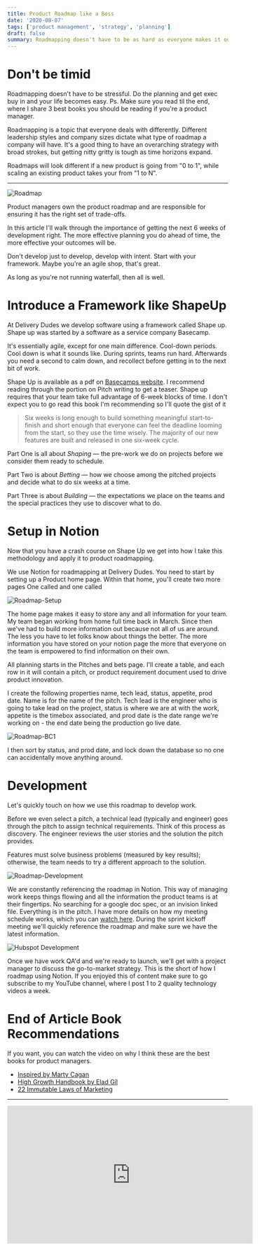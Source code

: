 ```yaml
---
title: Product Roadmap like a Boss
date: '2020-08-07'
tags: ['product management', 'strategy', 'planning']
draft: false
summary: Roadmapping doesn't have to be as hard as everyone makes it out to be.
---
```


# Don't be timid

Roadmapping doesn't have to be stressful. Do the planning and get exec buy in and your life becomes easy. Ps. Make sure you read til the end, where I share 3 best books you should be reading if you're a product manager. 

Roadmapping is a topic that everyone deals with differently. Different leadership styles and company sizes dictate what type of roadmap a company will have. It's a good thing to have an overarching strategy with broad strokes, but getting nitty gritty is tough as time horizons expand. 

Roadmaps will look different if a new product is going from "0 to 1", while scaling an existing product takes your from "1 to N".

--- 

<div className="my-1 px-2 w-full overflow-hidden xl:my-1 xl:px-2 xl:w-1/2">
    <Image alt="Roadmap" src="/static/images/roadmapping/0-1.png" width={640} height={500} />
</div>

Product managers own the product roadmap and are responsible for ensuring it has the right set of trade-offs. 

In this article I'll walk through the importance of getting the next 6 weeks of development right. The more effective planning you do ahead of time, the more effective your outcomes will be. 

Don't develop just to develop, develop with intent. Start with your framework. Maybe you're an agile shop, that's great. 

As long as you're not running waterfall, then all is well. 


# Introduce a Framework like ShapeUp

At Delivery Dudes we develop software using a framework called Shape up. Shape up was started by a software as a service company Basecamp. 

It's essentially agile, except for one main difference. Cool-down periods. Cool down is what it sounds like. During sprints, teams run hard. Afterwards you need a second to calm down, and recollect before getting in to the next bit of work. 

Shape Up is available as a pdf on [Basecamps website](https://basecamp.com/shapeup/shape-up.pdf). I recommend reading through the portion on Pitch writing to get a teaser. Shape up requires that your team take full advantage of 6-week blocks of time. I don't expect you to go read this book I'm recommending so I'll quote the gist of it 


> Six weeks is long enough to build something meaningful start-to-finish and short enough that everyone can feel the deadline looming from the start, so they use the time wisely. The majority of our new features are built and released in one six-week cycle.

Part One is all about *Shaping* — the pre-work we do on projects before we consider them ready to schedule.

Part Two is about *Betting* — how we choose among the pitched projects and decide what to do six weeks at a time.

Part Three is about *Building* — the expectations we place on the teams and the special practices they use to discover what to do.

# Setup in Notion

Now that you have a crash course on Shape Up we get into how I take this methodology and apply it to product roadmapping. 

We use Notion for roadmapping at Delivery Dudes. You need to start by setting up a Product home page. Within that home, you'll create two more pages One called  and one called 


<div className="my-1 px-2 w-full overflow-hidden xl:my-1 xl:px-2 xl:w-1/2">
    <Image alt="Roadmap-Setup" src="/static/images/roadmapping/shapeup-notion-setup.png" width={640} height={550} />
</div>


The home page makes it easy to store any and all information for your team. My team began working from home full time back in March. Since then we've had to build more information out because not all of us are around. The less you have to let folks know about things the better. The more information you have stored on your notion page the more that everyone on the team is empowered to find information on their own. 

All planning starts in the Pitches and bets page. I'll create a table, and each row in it will contain a pitch, or product requirement document used to drive product innovation. 

I create the following properties name, tech lead, status, appetite, prod date. Name is for the name of the pitch. Tech lead is the engineer who is going to take lead on the project, status is where we are at with the work, appetite is the timebox associated, and prod date is the date range we're working on - the end date being the production go live date.

<div className="my-1 px-2 w-full overflow-hidden xl:my-1 xl:px-2 xl:w-1/2">
    <Image alt="Roadmap-BC1" src="/static/images/roadmapping/roadmap-bc1.png" width={640} height={400} />
</div>

I then sort by status, and prod date, and lock down the database so no one can accidentally move anything around. 

# Development

Let's quickly touch on how we use this roadmap to develop work.

Before we even select a pitch, a technical lead (typically and engineer) goes through the pitch to assign technical requirements. Think of this process as discovery. The engineer reviews the user stories and the solution the pitch provides.

Features must solve business problems (measured by key results); otherwise, the team needs to try a different approach to the solution. 

<div className="my-1 px-2 w-full overflow-hidden xl:my-1 xl:px-2 xl:w-1/2">
    <Image alt="Roadmap-Development" src="/static/images/roadmapping/roadmap-development.png" width={640} height={550} />
</div>

We are constantly referencing the roadmap in Notion. This way of managing work keeps things flowing and all the information the product teams is at their fingertips. No searching for a google doc spec, or an invision linked file. Everything is in the pitch. I have more details on how my meeting schedule works, which you can [watch here](https://www.youtube.com/watch?v=ACh7BPcgKrc). During the sprint kickoff meeting we'll quickly reference the roadmap and make sure we have the latest information. 

<div className="my-1 px-2 w-full overflow-hidden xl:my-1 xl:px-2 xl:w-1/2">
    <Image alt="Hubspot Development" src="/static/images/roadmapping/roadmap-sprint-kickoff.png" width={640} height={550} />
</div>

Once we have work QA'd and we're ready to launch, we'll get with a project manager to discuss the go-to-market strategy. This is the short of how I roadmap using Notion. If you enjoyed this of content make sure to go subscribe to my YouTube channel, where I post 1 to 2 quality technology videos a week.

# End of Article Book Recommendations

If you want, you can watch the video on why I think these are the best books for product managers.

- [Inspired by Marty Cagan](https://amzn.to/35qajp0)
- [High Growth Handbook by Elad Gil](https://amzn.to/31sM2xo)
- [22 Immutable Laws of Marketing](https://amzn.to/35iAEoO)

---

<iframe width="560" height="315" src="https://www.youtube.com/embed/ECQR68jM_ek" title="YouTube video player" frameborder="0" allow="accelerometer; autoplay; clipboard-write; encrypted-media; gyroscope; picture-in-picture" allowfullscreen></iframe>
